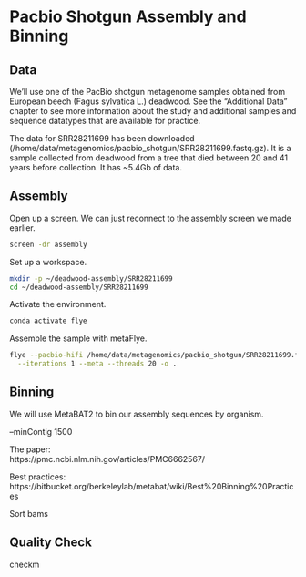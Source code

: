 # Pacbio Shotgun Assembly and Binning

## Data

We'll use one of the PacBio shotgun metagenome samples obtained from European beech (Fagus sylvatica L.) deadwood. See the "Additional Data" chapter to see more information about the study and additional samples and sequence datatypes that are available for practice.

The data for SRR28211699 has been downloaded (/home/data/metagenomics/pacbio_shotgun/SRR28211699.fastq.gz). It is a sample collected from deadwood from a tree that died between 20 and 41 years before collection. It has ~5.4Gb of data.

## Assembly

Open up a screen. We can just reconnect to the assembly screen we made earlier.

```bash
screen -dr assembly
```

Set up a workspace.

```bash
mkdir -p ~/deadwood-assembly/SRR28211699
cd ~/deadwood-assembly/SRR28211699
```

Activate the environment.

```bash
conda activate flye
```

Assemble the sample with metaFlye.

```bash
flye --pacbio-hifi /home/data/metagenomics/pacbio_shotgun/SRR28211699.fastq.gz \
  --iterations 1 --meta --threads 20 -o .
```

## Binning

We will use MetaBAT2 to bin our assembly sequences by organism.

--minContig 1500


The paper:  
https://pmc.ncbi.nlm.nih.gov/articles/PMC6662567/

Best practices:  
https://bitbucket.org/berkeleylab/metabat/wiki/Best%20Binning%20Practices

Sort bams

## Quality Check

checkm


